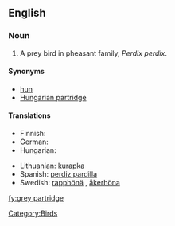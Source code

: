 ==English==
{{wikipedia}}

===Noun===
{{en-noun|sg=[[grey]] [[partridge]]}}

# A prey bird in pheasant family, ''Perdix perdix''.

====Synonyms====
* [[hun]]
* [[Hungarian partridge]]

====Translations====
{{trans-top|a prey bird in pheasant family, Perdix perdix}}
* Finnish: {{t+|fi|peltopyy}}
* German: {{t+|de|Rebhuhn|n}}
* Hungarian: {{t+|hu|fogoly}}
{{trans-mid}}
* Lithuanian: [[kurapka]]
* Spanish: [[perdiz pardilla]] {{f}}
* Swedish: [[rapphönä]] {{c}}, [[åkerhöna]] {{c}}
{{trans-bottom}}

[[Category:Birds]]

[[fy:grey partridge]]